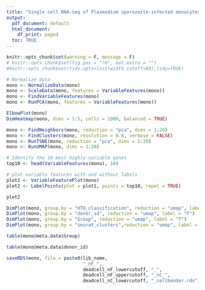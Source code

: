 ```yaml
---
title: "Single cell RNA-seq of Plasmodium sporozoite-infected monocytes - normalisation and clustering"
output:
  pdf_document: default
  html_document:
    df_print: paged
  toc: TRUE
---
```


```r
knitr::opts_chunk$set(warning = F, message = F)
# knitr::opts_chunk$set(fig.pos = "!H", out.extra = "")
#knitr::opts_chunk$set(tidy.opts=list(width.cutoff=80),tidy=TRUE)

```

```r

# Normalize data
mono <- NormalizeData(mono)
mono <- ScaleData(mono, features = VariableFeatures(mono))
mono <- FindVariableFeatures(mono)
mono <- RunPCA(mono, features = VariableFeatures(mono))

ElbowPlot(mono)
DimHeatmap(mono, dims = 1:5, cells = 1000, balanced = TRUE)
```

```r
mono <- FindNeighbors(mono, reduction = "pca", dims = 1:20)
mono <- FindClusters(mono, resolution = 0.8, verbose = FALSE)
mono <- RunTSNE(mono, reduction = "pca", dims = 1:20)
mono <- RunUMAP(mono, dims = 1:20)
```

```r

# Identify the 10 most highly variable genes
top10 <- head(VariableFeatures(mono), 10)

# plot variable features with and without labels
plot1 <- VariableFeaturePlot(mono)
plot2 <- LabelPoints(plot = plot1, points = top10, repel = TRUE)

plot2

```

```r
DimPlot(mono, group.by = "HTO_classification", reduction = "umap", label = "T")
DimPlot(mono, group.by = "donor_id", reduction = "umap", label = "F")
DimPlot(mono, group.by = "Group", reduction = "umap", label = "T")
DimPlot(mono, group.by = "seurat_clusters",reduction = "umap", label = "T")

table(mono@meta.data$Group)

table(mono@meta.data$donor_id)
```

```r
saveRDS(mono, file = paste0(lib_name, 
                            "_nF_", 
                            deadcell_nF_lowercutoff, "_",
                            deadcell_nF_uppercutoff, "_nC_", 
                            deadcell_nC_lowercutoff, "_cellbender.rds"))
```
